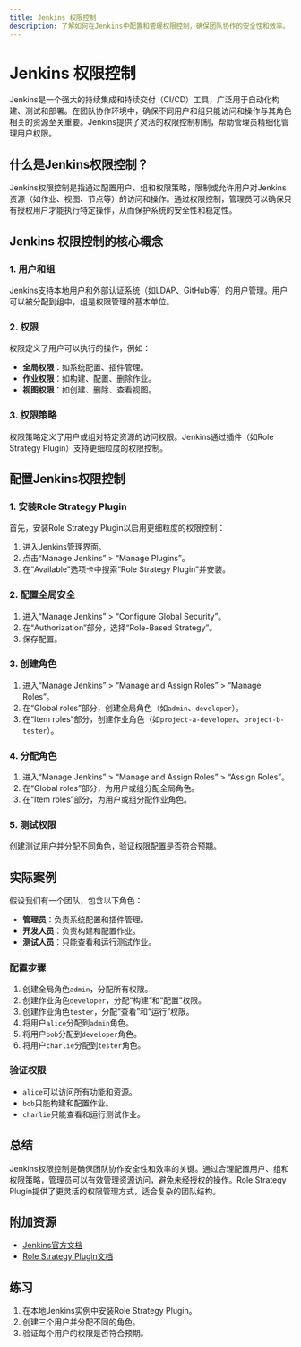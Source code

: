 ```yaml
---
title: Jenkins 权限控制
description: 了解如何在Jenkins中配置和管理权限控制，确保团队协作的安全性和效率。
---
```


# Jenkins 权限控制

Jenkins是一个强大的持续集成和持续交付（CI/CD）工具，广泛用于自动化构建、测试和部署。在团队协作环境中，确保不同用户和组只能访问和操作与其角色相关的资源至关重要。Jenkins提供了灵活的权限控制机制，帮助管理员精细化管理用户权限。

## 什么是Jenkins权限控制？

Jenkins权限控制是指通过配置用户、组和权限策略，限制或允许用户对Jenkins资源（如作业、视图、节点等）的访问和操作。通过权限控制，管理员可以确保只有授权用户才能执行特定操作，从而保护系统的安全性和稳定性。

## Jenkins 权限控制的核心概念

### 1. 用户和组
Jenkins支持本地用户和外部认证系统（如LDAP、GitHub等）的用户管理。用户可以被分配到组中，组是权限管理的基本单位。

### 2. 权限
权限定义了用户可以执行的操作，例如：
- **全局权限**：如系统配置、插件管理。
- **作业权限**：如构建、配置、删除作业。
- **视图权限**：如创建、删除、查看视图。

### 3. 权限策略
权限策略定义了用户或组对特定资源的访问权限。Jenkins通过插件（如Role Strategy Plugin）支持更细粒度的权限控制。

## 配置Jenkins权限控制

### 1. 安装Role Strategy Plugin
首先，安装Role Strategy Plugin以启用更细粒度的权限控制：
1. 进入Jenkins管理界面。
2. 点击“Manage Jenkins” > “Manage Plugins”。
3. 在“Available”选项卡中搜索“Role Strategy Plugin”并安装。

### 2. 配置全局安全
1. 进入“Manage Jenkins” > “Configure Global Security”。
2. 在“Authorization”部分，选择“Role-Based Strategy”。
3. 保存配置。

### 3. 创建角色
1. 进入“Manage Jenkins” > “Manage and Assign Roles” > “Manage Roles”。
2. 在“Global roles”部分，创建全局角色（如`admin`、`developer`）。
3. 在“Item roles”部分，创建作业角色（如`project-a-developer`、`project-b-tester`）。

### 4. 分配角色
1. 进入“Manage Jenkins” > “Manage and Assign Roles” > “Assign Roles”。
2. 在“Global roles”部分，为用户或组分配全局角色。
3. 在“Item roles”部分，为用户或组分配作业角色。

### 5. 测试权限
创建测试用户并分配不同角色，验证权限配置是否符合预期。

## 实际案例

假设我们有一个团队，包含以下角色：
- **管理员**：负责系统配置和插件管理。
- **开发人员**：负责构建和配置作业。
- **测试人员**：只能查看和运行测试作业。

### 配置步骤
1. 创建全局角色`admin`，分配所有权限。
2. 创建作业角色`developer`，分配“构建”和“配置”权限。
3. 创建作业角色`tester`，分配“查看”和“运行”权限。
4. 将用户`alice`分配到`admin`角色。
5. 将用户`bob`分配到`developer`角色。
6. 将用户`charlie`分配到`tester`角色。

### 验证权限
- `alice`可以访问所有功能和资源。
- `bob`只能构建和配置作业。
- `charlie`只能查看和运行测试作业。

## 总结

Jenkins权限控制是确保团队协作安全性和效率的关键。通过合理配置用户、组和权限策略，管理员可以有效管理资源访问，避免未经授权的操作。Role Strategy Plugin提供了更灵活的权限管理方式，适合复杂的团队结构。

## 附加资源
- [Jenkins官方文档](https://www.jenkins.io/doc/)
- [Role Strategy Plugin文档](https://plugins.jenkins.io/role-strategy/)

## 练习
1. 在本地Jenkins实例中安装Role Strategy Plugin。
2. 创建三个用户并分配不同的角色。
3. 验证每个用户的权限是否符合预期。